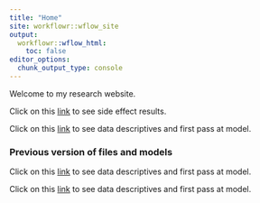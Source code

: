 ```yaml
---
title: "Home"
site: workflowr::wflow_site
output:
  workflowr::wflow_html:
    toc: false
editor_options:
  chunk_output_type: console
---
```


Welcome to my research website.

Click on this [link](https://aineduffy.github.io/DG_WF/siderdata_intial.html) to see side effect results.

Click on this [link](https://aineduffy.github.io/DG_WF/Drug_dataset_SIDER2.html) to see data descriptives and first pass at model.

### Previous version of files and models

Click on this [link](https://aineduffy.github.io/DG_WF/Drug_dataset_V1.html) to see data descriptives and first pass at model.

Click on this [link](https://aineduffy.github.io/DG_WF/Drug_Dataset_V2.html) to see data descriptives and first pass at model.
